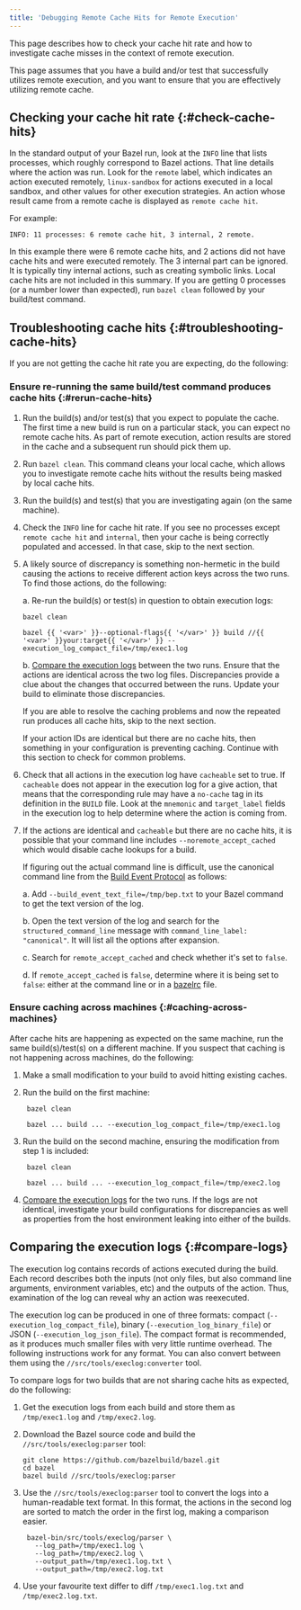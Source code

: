 ```yaml
---
title: 'Debugging Remote Cache Hits for Remote Execution'
---
```


This page describes how to check your cache hit rate and how to investigate
cache misses in the context of remote execution.

This page assumes that you have a build and/or test that successfully
utilizes remote execution, and you want to ensure that you are effectively
utilizing remote cache.

## Checking your cache hit rate {:#check-cache-hits}

In the standard output of your Bazel run, look at the `INFO` line that lists
processes, which roughly correspond to Bazel actions. That line details
where the action was run. Look for the `remote` label, which indicates an action
executed remotely, `linux-sandbox` for actions executed in a local sandbox,
and other values for other execution strategies. An action whose result came
from a remote cache is displayed as `remote cache hit`.

For example:

```none {:.devsite-disable-click-to-copy}
INFO: 11 processes: 6 remote cache hit, 3 internal, 2 remote.
```

In this example there were 6 remote cache hits, and 2 actions did not have
cache hits and were executed remotely. The 3 internal part can be ignored.
It is typically tiny internal actions, such as creating symbolic links. Local
cache hits are not included in this summary. If you are getting 0 processes
(or a number lower than expected), run `bazel clean` followed by your build/test
command.

## Troubleshooting cache hits {:#troubleshooting-cache-hits}

If you are not getting the cache hit rate you are expecting, do the following:

### Ensure re-running the same build/test command produces cache hits {:#rerun-cache-hits}

1. Run the build(s) and/or test(s) that you expect to populate the cache. The
   first time a new build is run on a particular stack, you can expect no remote
   cache hits. As part of remote execution, action results are stored in the
   cache and a subsequent run should pick them up.

2. Run `bazel clean`. This command cleans your local cache, which allows
   you to investigate remote cache hits without the results being masked by
   local cache hits.

3. Run the build(s) and test(s) that you are investigating again (on the same
   machine).

4. Check the `INFO` line for cache hit rate. If you see no processes except
   `remote cache hit` and `internal`, then your cache is being correctly populated and
   accessed. In that case, skip to the next section.

5. A likely source of discrepancy is something non-hermetic in the build causing
   the actions to receive different action keys across the two runs. To find
   those actions, do the following:

   a. Re-run the build(s) or test(s) in question to obtain execution logs:

      ```posix-terminal
      bazel clean

      bazel {{ '<var>' }}--optional-flags{{ '</var>' }} build //{{ '<var>' }}your:target{{ '</var>' }} --execution_log_compact_file=/tmp/exec1.log
      ```

   b. [Compare the execution logs](#compare-logs) between the
      two runs. Ensure that the actions are identical across the two log files.
      Discrepancies provide a clue about the changes that occurred between the
      runs. Update your build to eliminate those discrepancies.

   If you are able to resolve the caching problems and now the repeated run
   produces all cache hits, skip to the next section.

   If your action IDs are identical but there are no cache hits, then something
   in your configuration is preventing caching. Continue with this section to
   check for common problems.

5. Check that all actions in the execution log have `cacheable` set to true. If
   `cacheable` does not appear in the execution log for a give action, that
   means that the corresponding rule may have a `no-cache` tag in its
   definition in the `BUILD` file. Look at the `mnemonic` and `target_label`
   fields in the execution log to help determine where the action is coming
   from.

6. If the actions are identical and `cacheable` but there are no cache hits, it
   is possible that your command line includes `--noremote_accept_cached` which
   would disable cache lookups for a build.

   If figuring out the actual command line is difficult, use the canonical
   command line from the
   [Build Event Protocol](/versions/8.0.0/remote/bep)
   as follows:

   a. Add `--build_event_text_file=/tmp/bep.txt` to your Bazel command to get
    the text version of the log.

   b. Open the text version of the log and search for the
    `structured_command_line` message with `command_line_label: "canonical"`.
    It will list all the options after expansion.

   c. Search for `remote_accept_cached` and check whether it's set to `false`.

   d. If `remote_accept_cached` is `false`, determine where it is being
      set to `false`: either at the command line or in a
      [bazelrc](/versions/8.0.0/run/bazelrc#bazelrc-file-locations) file.

### Ensure caching across machines {:#caching-across-machines}

After cache hits are happening as expected on the same machine, run the
same build(s)/test(s) on a different machine. If you suspect that caching is
not happening across machines, do the following:

1. Make a small modification to your build to avoid hitting existing caches.

2. Run the build on the first machine:

   ```posix-terminal
    bazel clean

    bazel ... build ... --execution_log_compact_file=/tmp/exec1.log
   ```

3. Run the build on the second machine, ensuring the modification from step 1
   is included:

   ```posix-terminal
    bazel clean

    bazel ... build ... --execution_log_compact_file=/tmp/exec2.log
   ```

4. [Compare the execution logs](#compare-logs-the-execution-logs) for the two
    runs. If the logs are not identical, investigate your build configurations
    for discrepancies as well as properties from the host environment leaking
    into either of the builds.

## Comparing the execution logs {:#compare-logs}

The execution log contains records of actions executed during the build.
Each record describes both the inputs (not only files, but also command line
arguments, environment variables, etc) and the outputs of the action. Thus,
examination of the log can reveal why an action was reexecuted.

The execution log can be produced in one of three formats:
compact (`--execution_log_compact_file`),
binary (`--execution_log_binary_file`) or JSON (`--execution_log_json_file`).
The compact format is recommended, as it produces much smaller files with very
little runtime overhead. The following instructions work for any format. You
can also convert between them using the `//src/tools/execlog:converter` tool.

To compare logs for two builds that are not sharing cache hits as expected,
do the following:

1. Get the execution logs from each build and store them as `/tmp/exec1.log` and
   `/tmp/exec2.log`.

2. Download the Bazel source code and build the `//src/tools/execlog:parser`
   tool:

       git clone https://github.com/bazelbuild/bazel.git
       cd bazel
       bazel build //src/tools/execlog:parser

3. Use the `//src/tools/execlog:parser` tool to convert the logs into a
   human-readable text format. In this format, the actions in the second log are
   sorted to match the order in the first log, making a comparison easier.

        bazel-bin/src/tools/execlog/parser \
          --log_path=/tmp/exec1.log \
          --log_path=/tmp/exec2.log \
          --output_path=/tmp/exec1.log.txt \
          --output_path=/tmp/exec2.log.txt

4. Use your favourite text differ to diff `/tmp/exec1.log.txt` and
   `/tmp/exec2.log.txt`.
